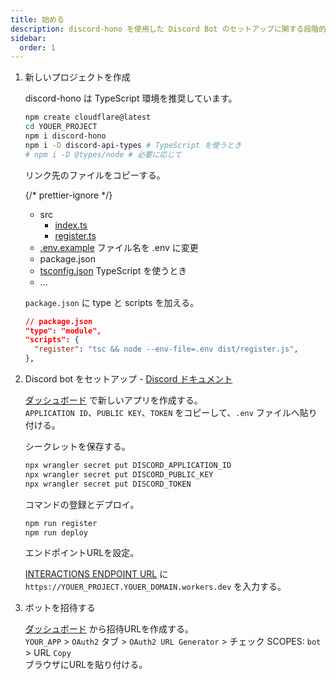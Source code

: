 ```yaml
---
title: 始める
description: discord-hono を使用した Discord Bot のセットアップに関する段階的なガイドです。プロジェクトの作成、環境のセットアップ、コマンドの登録、およびデプロイメントを含みます。
sidebar:
  order: 1
---
```



<Steps>

1. 新しいプロジェクトを作成

   discord-hono は TypeScript 環境を推奨しています。

   ```sh
   npm create cloudflare@latest
   cd YOUER_PROJECT
   npm i discord-hono
   npm i -D discord-api-types # TypeScript を使うとき
   # npm i -D @types/node # 必要に応じて
   ```

   リンク先のファイルをコピーする。

   {/* prettier-ignore */}
   <FileTree>
   - src
     - [index.ts](https://github.com/luisfun/discord-hono-example/blob/main/src/index.ts)
     - [register.ts](https://github.com/luisfun/discord-hono-example/blob/main/src/register.ts)
   - [.env.example](https://github.com/luisfun/discord-hono-example/blob/main/.env.example) ファイル名を .env に変更
   - package.json
   - [tsconfig.json](https://github.com/luisfun/discord-hono-example/blob/main/tsconfig.json) TypeScript を使うとき
   - ...
   </FileTree>

   `package.json` に type と scripts を加える。

   ```json
   // package.json
   "type": "module",
   "scripts": {
     "register": "tsc && node --env-file=.env dist/register.js",
   },
   ```

2. Discord bot をセットアップ - [Discord ドキュメント](https://discord.com/developers/docs/tutorials/hosting-on-cloudflare-workers#creating-an-app-on-discord)

   [ダッシュボード](https://discord.com/developers/applications) で新しいアプリを作成する。  
   `APPLICATION ID`、`PUBLIC KEY`、`TOKEN` をコピーして、`.env` ファイルへ貼り付ける。

   シークレットを保存する。

   ```sh
   npx wrangler secret put DISCORD_APPLICATION_ID
   npx wrangler secret put DISCORD_PUBLIC_KEY
   npx wrangler secret put DISCORD_TOKEN
   ```

   コマンドの登録とデプロイ。

   ```sh
   npm run register
   npm run deploy
   ```

   エンドポイントURLを設定。

   [INTERACTIONS ENDPOINT URL](https://discord.com/developers/applications) に `https://YOUER_PROJECT.YOUER_DOMAIN.workers.dev` を入力する。

3. ボットを招待する

   [ダッシュボード](https://discord.com/developers/applications) から招待URLを作成する。  
   `YOUR_APP` > `OAuth2` タブ > `OAuth2 URL Generator` > チェック SCOPES: `bot` > URL `Copy`  
   ブラウザにURLを貼り付ける。

</Steps>
